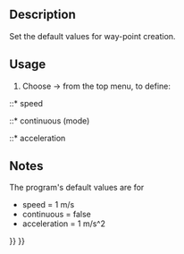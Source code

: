 <languages/>

{{Docnav
|[[Robot_SetDefaultOrientation|Set the default orientation]]
|[[Robot_InsertWaypoint|Insert a waypoint]]
|[[Robot_Workbench|Robot]]
|IconL=Robot_SetDefaultOrientation.svg
|IconR=Robot_InsertWaypoint.svg
|IconC=Workbench_Robot.svg
}}

<div class="mw-translate-fuzzy">
{{GuiCommand/es|Name=Robot SetDefaultValues|Name/es=Robot SetDefaultValues|Workbenches=[[Robot_Workbench/es|Robot]]|MenuLocation=Robot → Set default values}}
</div>

==Description==

Set the default values for way-point creation.

==Usage==

# Choose {{KEY|Robot}}  →  {{KEY|[[Image:Robot_SetDefaultValues.svg|32px]] Set default values}} from the top menu, to define:
::* speed
::* continuous (mode)
::* acceleration

==Notes==

The program's default values are for
* speed = 1 m/s
* continuous = false
* acceleration = 1 m/s^2


{{Docnav
|[[Robot_SetDefaultOrientation|Set the default orientation]]
|[[Robot_InsertWaypoint|Insert a waypoint]]
|[[Robot_Workbench|Robot]]
|IconL=Robot_SetDefaultOrientation.svg
|IconR=Robot_InsertWaypoint.svg
|IconC=Workbench_Robot.svg
}}

{{Robot_Tools_navi{{#translation:}}}}
{{Userdocnavi{{#translation:}}}}